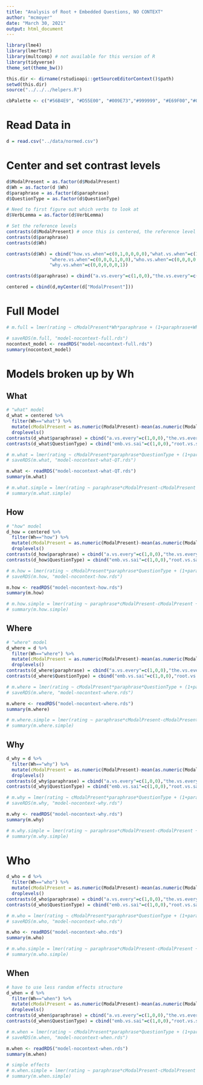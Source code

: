 ```yaml
---
title: "Analysis of Root + Embedded Questions, NO CONTEXT"
author: "mcmoyer"
date: "March 30, 2021"
output: html_document
---
```


```r
library(lme4)
library(lmerTest)
library(multcomp) # not available for this version of R
library(tidyverse)
theme_set(theme_bw())

this.dir <- dirname(rstudioapi::getSourceEditorContext()$path)
setwd(this.dir)
source("../../../helpers.R")

cbPalette <- c("#56B4E9", "#D55E00", "#009E73","#999999", "#E69F00","#009E73","#56B4E9", "#D55E00", "#009E73","#999999", "#E69F00","#009E73","#56B4E9", "#D55E00", "#009E73","#999999", "#E69F00","#009E73","#56B4E9", "#D55E00", "#009E73","#999999", "#E69F00","#009E73")
```

# Read Data in
```r
d = read.csv("../data/normed.csv")
```

# Center and set contrast levels
```r
d$ModalPresent = as.factor(d$ModalPresent)
d$Wh = as.factor(d $Wh)
d$paraphrase = as.factor(d$paraphrase)
d$QuestionType = as.factor(d$QuestionType)

# Need to first figure out which verbs to look at
d$VerbLemma = as.factor(d$VerbLemma)

# Set the reference levels
contrasts(d$ModalPresent) # once this is centered, the reference level won't matter anymore
contrasts(d$paraphrase)
contrasts(d$Wh)

contrasts(d$Wh) = cbind("how.vs.when"=c(0,1,0,0,0,0),"what.vs.when"=c(1,0,0,0,0,0),
                "where.vs.when"=c(0,0,0,1,0,0),"who.vs.when"=c(0,0,0,0,1,0),
                "why.vs.when"=c(0,0,0,0,0,1))

contrasts(d$paraphrase) = cbind("a.vs.every"=c(1,0,0),"the.vs.every"=c(0,0,1))

centered = cbind(d,myCenter(d["ModalPresent"]))

```

# Full Model
```r
# m.full = lmer(rating ~ cModalPresent*Wh*paraphrase + (1+paraphrase+Wh+cModalPresent|workerid) + (1+paraphrase|tgrep_id), data=centered,REML=FALSE) 

# saveRDS(m.full, "model-nocontext-full.rds")
nocontext_model <- readRDS("model-nocontext-full.rds")
summary(nocontext_model)
```

# Models broken up by Wh

## What
```r
# "what" model
d_what = centered %>% 
  filter(Wh=="what") %>% 
  mutate(cModalPresent = as.numeric(ModalPresent)-mean(as.numeric(ModalPresent))) %>%
  droplevels()
contrasts(d_what$paraphrase) = cbind("a.vs.every"=c(1,0,0),"the.vs.every"=c(0,0,1))
contrasts(d_what$QuestionType) = cbind("emb.vs.sai"=c(1,0,0),"root.vs.sai"=c(0,0,1))

# m.what = lmer(rating ~ cModalPresent*paraphrase*QuestionType + (1+paraphrase+cModalPresent|workerid) + (1+paraphrase|tgrep_id), data=d_what)
# saveRDS(m.what, "model-nocontext-what-QT.rds")

m.what <- readRDS("model-nocontext-what-QT.rds")
summary(m.what)

# m.what.simple = lmer(rating ~ paraphrase*cModalPresent-cModalPresent + (1+paraphrase+cModalPresent|workerid) + (1+paraphrase|tgrep_id), data=d_what) 
# summary(m.what.simple)
```

## How

```r
# "how" model
d_how = centered %>% 
  filter(Wh=="how") %>% 
  mutate(cModalPresent = as.numeric(ModalPresent)-mean(as.numeric(ModalPresent))) %>% 
  droplevels()
contrasts(d_how$paraphrase) = cbind("a.vs.every"=c(1,0,0),"the.vs.every"=c(0,0,1))
contrasts(d_how$QuestionType) = cbind("emb.vs.sai"=c(1,0,0),"root.vs.sai"=c(0,0,1))

# m.how = lmer(rating ~ cModalPresent*paraphrase*QuestionType + (1+paraphrase+cModalPresent|workerid) + (1+paraphrase|tgrep_id), data=d_how)
# saveRDS(m.how, "model-nocontext-how.rds")

m.how <- readRDS("model-nocontext-how.rds")
summary(m.how)

# m.how.simple = lmer(rating ~ paraphrase*cModalPresent-cModalPresent + (1+paraphrase|tgrep_id), data=d_how) 
# summary(m.how.simple)
```

## Where
```r
# "where" model
d_where = d %>% 
  filter(Wh=="where") %>% 
  mutate(cModalPresent = as.numeric(ModalPresent)-mean(as.numeric(ModalPresent))) %>% 
  droplevels()
contrasts(d_where$paraphrase) = cbind("a.vs.every"=c(1,0,0),"the.vs.every"=c(0,0,1))
contrasts(d_where$QuestionType) = cbind("emb.vs.sai"=c(1,0,0),"root.vs.sai"=c(0,0,1))

# m.where = lmer(rating ~ cModalPresent*paraphrase*QuestionType + (1+paraphrase+cModalPresent|workerid) + (1+paraphrase|tgrep_id), data=d_where)
# saveRDS(m.where, "model-nocontext-where.rds")

m.where <- readRDS("model-nocontext-where.rds")
summary(m.where)

# m.where.simple = lmer(rating ~ paraphrase*cModalPresent-cModalPresent + (1+paraphrase+cModalPresent|workerid) + (1+paraphrase|tgrep_id), data=d_where) 
# summary(m.where.simple)
```

## Why

```r
d_why = d %>% 
  filter(Wh=="why") %>% 
  mutate(cModalPresent = as.numeric(ModalPresent)-mean(as.numeric(ModalPresent))) %>% 
  droplevels()
contrasts(d_why$paraphrase) = cbind("a.vs.every"=c(1,0,0),"the.vs.every"=c(0,0,1))
contrasts(d_why$QuestionType) = cbind("emb.vs.sai"=c(1,0,0),"root.vs.sai"=c(0,0,1))

# m.why = lmer(rating ~ cModalPresent*paraphrase*QuestionType + (1+paraphrase+cModalPresent|workerid) + (1+paraphrase|tgrep_id), data=d_why)
# saveRDS(m.why, "model-nocontext-why.rds")

m.why <- readRDS("model-nocontext-why.rds")
summary(m.why)

# m.why.simple = lmer(rating ~ paraphrase*cModalPresent-cModalPresent + (1+paraphrase+cModalPresent|workerid) + (1+paraphrase|tgrep_id), data=d_why) 
# summary(m.why.simple)
```

# Who
```r
d_who = d %>% 
  filter(Wh=="who") %>% 
  mutate(cModalPresent = as.numeric(ModalPresent)-mean(as.numeric(ModalPresent))) %>% 
  droplevels()
contrasts(d_who$paraphrase) = cbind("a.vs.every"=c(1,0,0),"the.vs.every"=c(0,0,1))
contrasts(d_who$QuestionType) = cbind("emb.vs.sai"=c(1,0,0),"root.vs.sai"=c(0,0,1))

# m.who = lmer(rating ~ cModalPresent*paraphrase*QuestionType + (1+paraphrase|workerid) + (1+paraphrase|tgrep_id), data=d_who)
# saveRDS(m.who, "model-nocontext-who.rds")

m.who <- readRDS("model-nocontext-who.rds")
summary(m.who)

# m.who.simple = lmer(rating ~ paraphrase*cModalPresent-cModalPresent + (1+paraphrase|workerid) + (1+paraphrase|tgrep_id), data=d_who) 
# summary(m.who.simple)
```

## When
```r
# have to use less random effects structure
d_when = d %>% 
  filter(Wh=="when") %>% 
  mutate(cModalPresent = as.numeric(ModalPresent)-mean(as.numeric(ModalPresent))) %>% 
  droplevels()
contrasts(d_when$paraphrase) = cbind("a.vs.every"=c(1,0,0),"the.vs.every"=c(0,0,1))
contrasts(d_when$QuestionType) = cbind("emb.vs.sai"=c(1,0,0),"root.vs.sai"=c(0,0,1))

# m.when = lmer(rating ~ cModalPresent*paraphrase*QuestionType + (1+paraphrase|tgrep_id), data=d_when)
# saveRDS(m.when, "model-nocontext-when.rds")

m.when <- readRDS("model-nocontext-when.rds")
summary(m.when)

# simple effects
# m.when.simple = lmer(rating ~ paraphrase*cModalPresent-cModalPresent + (1+paraphrase|tgrep_id), data=d_when) 
# summary(m.when.simple)
```
